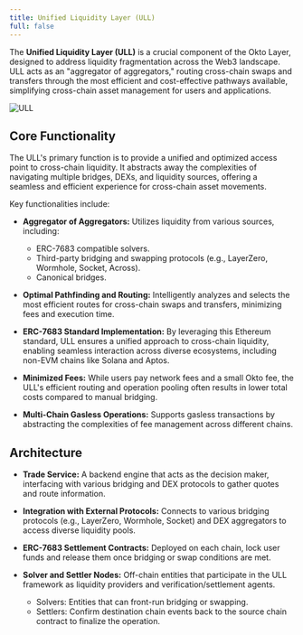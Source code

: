 ```yaml
---
title: Unified Liquidity Layer (ULL)
full: false
---
```


The **Unified Liquidity Layer (ULL)** is a crucial component of the Okto Layer, designed to address liquidity fragmentation across the Web3 landscape. ULL acts as an "aggregator of aggregators," routing cross-chain swaps and transfers through the most efficient and cost-effective pathways available, simplifying cross-chain asset management for users and applications.

![ULL](/images/ull-infra-new.png)

## Core Functionality

The ULL's primary function is to provide a unified and optimized access point to cross-chain liquidity. It abstracts away the complexities of navigating multiple bridges, DEXs, and liquidity sources, offering a seamless and efficient experience for cross-chain asset movements.

Key functionalities include:

- **Aggregator of Aggregators:**  Utilizes liquidity from various sources, including:
    - ERC-7683 compatible solvers.
    - Third-party bridging and swapping protocols (e.g., LayerZero, Wormhole, Socket, Across).
    - Canonical bridges.

- **Optimal Pathfinding and Routing:**  Intelligently analyzes and selects the most efficient routes for cross-chain swaps and transfers, minimizing fees and execution time.

- **ERC-7683 Standard Implementation:** By leveraging this Ethereum standard, ULL ensures a unified approach to cross-chain liquidity, enabling seamless interaction across diverse ecosystems, including non-EVM chains like Solana and Aptos.

- **Minimized Fees:** While users pay network fees and a small Okto fee, the ULL's efficient routing and operation pooling often results in lower total costs compared to manual bridging.

- **Multi-Chain Gasless Operations:** Supports gasless transactions by abstracting the complexities of fee management across different chains.


## Architecture

- **Trade Service:**  A backend engine that acts as the decision maker, interfacing with various bridging and DEX protocols to gather quotes and route information.

- **Integration with External Protocols:**  Connects to various bridging protocols (e.g., LayerZero, Wormhole, Socket) and DEX aggregators to access diverse liquidity pools.

- **ERC-7683 Settlement Contracts:**  Deployed on each chain, lock user funds and release them once bridging or swap conditions are met.

- **Solver and Settler Nodes:** Off-chain entities that participate in the ULL framework as liquidity providers and verification/settlement agents.
    - Solvers: Entities that can front-run bridging or swapping.
    - Settlers: Confirm destination chain events back to the source chain contract to finalize the operation.